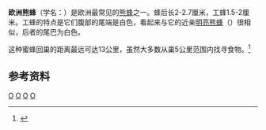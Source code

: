 {{Orphan|time=2017-06-05T03:50:51+00:00}}
{{Speciesbox
| taxon = Bombus terrestris
| binomial_authority = ([[林奈|林奈]], [[10th_edition_of_Systema_Naturae|1758]])
| image = Bumblebee October 2007-3a.jpg
}}

'''欧洲熊蜂'''（学名：{{lang|la|''Bombus terrestris''}}）是欧洲最常见的[[熊蜂|熊蜂]]之一。蜂后长2-2.7厘米，工蜂1.5-2厘米。工蜂的特点是它们腹部的尾端是白色，看起来与它的近亲[[明亮熊蜂|明亮熊蜂]]（{{lang|la|''Bombus lucorum''}}）很相似，后者的尾巴为白色。

这种蜜蜂回巢的距离最远可达13公里，虽然大多数从巢5公里范围内找寻食物。<ref>{{cite news |url=http://news.bbc.co.uk/1/hi/sci/tech/5215022.stm |title=Homing instinct of bees surprises |publisher=[[BBC_News|BBC News]] |date=July 26, 2006 |author=Louisa Cheung |accessdate=2013-06-17 |archive-date=2009-02-17 |archive-url=https://web.archive.org/web/20090217020226/http://news.bbc.co.uk/1/hi/sci/tech/5215022.stm |dead-url=no }}</ref>

==参考资料==
{{reflist}}

{{Taxonbar}}
[[Category:熊蜂属|O]]
[[Category:歐洲動物|O]]
[[Category:卡尔·林奈命名的生物分类|O]]
[[Category:1758年描述的昆虫|O]]